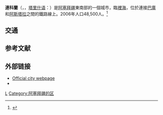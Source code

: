 {{Infobox settlement
| name = 连科兰
|native_name = Lənkəran
|native_name_lang = az
|image_skyline =Lankaran.jpg
|image_caption = 连科兰
|image_seal           = Lənkəran şəhərinin gerbi.png
|pushpin_map            =Azerbaijan
|coordinates            = {{coord|38|45|13|N|48|51|04|E|region:AZ|display=it}}
|subdivision_type       = 国家
|subdivision_name       = {{flag|Azerbaijan}}
| subdivision_type1               = [[阿塞拜疆行政区划|经济区]]
| subdivision_name1               = {{tsl|en|Lankaran Economic Region||Lankaran}}
|established_title      =
|established_date       = 
|area_total_km2 = 70
| population_as_of = {{tsl|en|Census in Azerbaijan||2018}}
| population_total = 88200
| population_footnotes = <ref name="Əhalisi">{{cite web|title=Əhalisi - LƏNKƏRAN ŞƏHƏR Icra Hakimiyyəti|url=http://lenkeran-ih.gov.az/page/12.html|website=lenkeran-ih.gov.az|access-date=2018-06-19|archive-url=https://web.archive.org/web/20180619221828/http://lenkeran-ih.gov.az/page/12.html|archive-date=2018-06-19|language=az|date=2018-01-01}}</ref>
| area_code = +994 025 25
| timezone = [[阿塞拜疆标准时间|AZT]]
| utc_offset = +4
| website = {{URL|lenkeran-ih.gov.az}}
}}
'''連科蘭'''（{{lang-az|Lənkəran}}，{{Audio|Az-Lankaran.ogg|聆听|help=no}}，[[塔里什语|塔里什语]]：{{Lang|tly|Lankon|script=Latn}}）是[[阿塞拜疆|阿塞拜疆]]東南部的一個城市，臨[[裡海|裡海]]，位於連接[[巴庫|巴庫]]和[[阿斯塔拉|阿斯塔拉]]之間的鐵路線上。2006年人口48,500人。<ref>{{Cite web |url=http://www.citypopulation.de/Azerbaijan.html |title=CITY POPULATION |access-date=2008-06-02 |archive-date=2012-03-05 |archive-url=https://web.archive.org/web/20120305234106/http://www.citypopulation.de/Azerbaijan.html |dead-url=no }}</ref>

== 交通 ==
{{Main|連科蘭國際機場}}

== 参考文献 ==
{{Reflist}}

== 外部链接 ==
{{Commons category|Lənkəran}}
{{wikivoyagelang|en|Lankaran}}
* [https://web.archive.org/web/20051219044552/http://www.lankaran.az/ Official city webpage]
* {{GEOnet2|32FA881505703774E0440003BA962ED3|Lankaran (as Lənkəran)}}

{{亞塞拜然行政區劃}}
{{Authority control}}

[[Category:阿塞拜疆城市|L]]
[[Category:阿塞拜疆的区|Category:阿塞拜疆的区]]
{{Azerbaijan-geo-stub}}